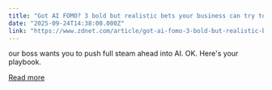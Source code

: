 ```yaml
---
title: "Got AI FOMO? 3 bold but realistic bets your business can try today"
date: "2025-09-24T14:38:00.000Z"
link: "https://www.zdnet.com/article/got-ai-fomo-3-bold-but-realistic-bets-your-business-can-try-today/"
---
```


our boss wants you to push full steam ahead into AI. OK. Here's your playbook.

[Read more](https://www.zdnet.com/article/got-ai-fomo-3-bold-but-realistic-bets-your-business-can-try-today/)
